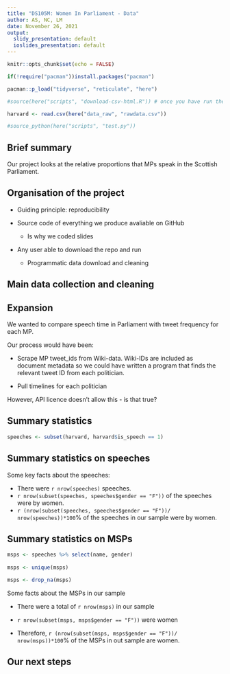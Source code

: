 ---
title: "DS105M: Women In Parliament - Data"
author: AS, NC, LM
date: November 26, 2021
output:
  slidy_presentation: default
  ioslides_presentation: default
---

```{r setup, include=FALSE}
knitr::opts_chunk$set(echo = FALSE)
```

```{r packages, include=FALSE}
if(!require("pacman"))install.packages("pacman")

pacman::p_load("tidyverse", "reticulate", "here")
```


```{r data, include=FALSE}
#source(here("scripts", "download-csv-html.R")) # once you have run the script once, you can comment out this line by typing "#" in front of it. Doing this will mean the data loads directly from your local data_raw folder rather than downloading every time. 

harvard <- read.csv(here("data_raw", "rawdata.csv"))

#source_python(here("scripts", "test.py"))
```

## Brief summary 

Our project looks at the relative proportions that MPs speak in the Scottish Parliament. 

## Organisation of the project

* Guiding principle: reproducibility 

* Source code of everything we produce avaliable on GitHub 
  * Is why we coded slides 
  
* Any user able to download the repo and run
  * Programmatic data download and cleaning 


## Main data collection and cleaning 

## Expansion 

We wanted to compare speech time in Parliament with tweet frequency for each MP. 

Our process would have been: 

* Scrape MP tweet_ids from Wiki-data. Wiki-IDs are included as document metadata so we could have written a program that finds the relevant tweet ID from each politician. 

* Pull timelines for each politician 

However, API licence doesn't allow this - is that true?


## Summary statistics


```{r}
speeches <- subset(harvard, harvard$is_speech == 1)
```

## Summary statistics on speeches 

Some key facts about the speeches:

* There were `r nrow(speeches)` speeches.
* `r nrow(subset(speeches, speeches$gender == "F"))` of the speeches were by women.
* `r (nrow(subset(speeches, speeches$gender == "F"))/ nrow(speeches))*100`% of the speeches in our sample were by women.

## Summary statistics on MSPs

```{r}
msps <- speeches %>% select(name, gender)
 
msps <- unique(msps)

msps <- drop_na(msps)
```


Some facts about the MSPs in our sample

* There were a total of `r nrow(msps)` in our sample

* `r nrow(subset(msps, msps$gender == "F"))` were women 

* Therefore, `r (nrow(subset(msps, msps$gender == "F"))/ nrow(msps))*100`% of the MSPs in out sample are women. 

## Our next steps

